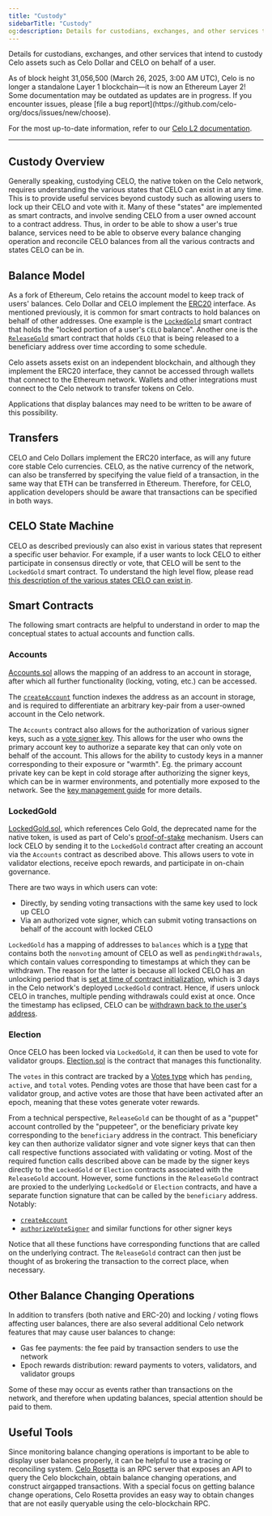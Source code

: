 ```yaml
---
title: "Custody"
sidebarTitle: "Custody"
og:description: Details for custodians, exchanges, and other services that intend to custody Celo assets such as Celo Dollar and CELO on behalf of a user.
---
```


Details for custodians, exchanges, and other services that intend to custody Celo assets such as Celo Dollar and CELO on behalf of a user.

<Warning>
As of block height 31,056,500 (March 26, 2025, 3:00 AM UTC), Celo is no longer a standalone Layer 1 blockchain—it is now an Ethereum Layer 2!
Some documentation may be outdated as updates are in progress. If you encounter issues, please [file a bug report](https://github.com/celo-org/docs/issues/new/choose).

For the most up-to-date information, refer to our [Celo L2 documentation](/build#celo-l2-mainnet).
</Warning>

---

## Custody Overview

Generally speaking, custodying CELO, the native token on the Celo network, requires understanding the various states that CELO can exist in at any time. This is to provide useful services beyond custody such as allowing users to lock up their CELO and vote with it. Many of these "states" are implemented as smart contracts, and involve sending CELO from a user owned account to a contract address. Thus, in order to be able to show a user's true balance, services need to be able to observe every balance changing operation and reconcile CELO balances from all the various contracts and states CELO can be in.

## Balance Model

As a fork of Ethereum, Celo retains the account model to keep track of users' balances. Celo Dollar and CELO implement the [ERC20](https://github.com/ethereum/EIPs/blob/master/EIPS/eip-20.md) interface. As mentioned previously, it is common for smart contracts to hold balances on behalf of other addresses. One example is the [`LockedGold`](/legacy/protocol/pos/locked-gold) smart contract that holds the "locked portion of a user's `CELO` balance". Another one is the [`ReleaseGold`](https://github.com/celo-org/celo-monorepo/blob/master/packages/protocol/contracts/governance/ReleaseGold.sol) smart contract that holds `CELO` that is being released to a beneficiary address over time according to some schedule.

<Warning>
Celo assets assets exist on an independent blockchain, and although they implement the ERC20 interface, they cannot be accessed through wallets that connect to the Ethereum network. Wallets and other integrations must connect to the Celo network to transfer tokens on Celo.
</Warning>

Applications that display balances may need to be written to be aware of this possibility.

## Transfers

CELO and Celo Dollars implement the ERC20 interface, as will any future core stable Celo currencies. CELO, as the native currency of the network, can also be transferred by specifying the value field of a transaction, in the same way that ETH can be transferred in Ethereum. Therefore, for CELO, application developers should be aware that transactions can be specified in both ways.

## CELO State Machine

CELO as described previously can also exist in various states that represent a specific user behavior. For example, if a user wants to lock CELO to either participate in consensus directly or vote, that CELO will be sent to the `LockedGold` smart contract. To understand the high level flow, please read [this description of the various states CELO can exist in](/legacy/protocol/pos/locked-gold#locking-and-voting-flow).

## Smart Contracts

The following smart contracts are helpful to understand in order to map the conceptual states to actual accounts and function calls.

### Accounts

[Accounts.sol](https://github.com/celo-org/celo-monorepo/blob/master/packages/protocol/contracts/common/Accounts.sol) allows the mapping of an address to an account in storage, after which all further functionality (locking, voting, etc.) can be accessed.

The [`createAccount`](https://github.com/celo-org/celo-monorepo/blob/master/packages/protocol/contracts/common/Accounts.sol#L103) function indexes the address as an account in storage, and is required to differentiate an arbitrary key-pair from a user-owned account in the Celo network.

The `Accounts` contract also allows for the authorization of various signer keys, such as a [vote signer key](https://github.com/celo-org/celo-monorepo/blob/master/packages/protocol/contracts/common/Accounts.sol#L175). This allows for the user who owns the primary account key to authorize a separate key that can only vote on behalf of the account. This allows for the ability to custody keys in a manner corresponding to their exposure or "warmth". Eg. the primary account private key can be kept in cold storage after authorizing the signer keys, which can be in warmer environments, and potentially more exposed to the network. See the [key management guide](/legacy/validator/key-management/detailed) for more details.

### LockedGold

[LockedGold.sol](https://github.com/celo-org/celo-monorepo/blob/master/packages/protocol/contracts/governance/LockedGold.sol), which references Celo Gold, the deprecated name for the native token, is used as part of Celo's [proof-of-stake](/legacy/protocol/pos/index/) mechanism. Users can lock CELO by sending it to the `LockedGold` contract after creating an account via the `Accounts` contract as described above. This allows users to vote in validator elections, receive epoch rewards, and participate in on-chain governance.

There are two ways in which users can vote:

- Directly, by sending voting transactions with the same key used to lock up CELO
- Via an authorized vote signer, which can submit voting transactions on behalf of the account with locked CELO

`LockedGold` has a mapping of addresses to `balances` which is a [type](https://github.com/celo-org/celo-monorepo/blob/master/packages/protocol/contracts/governance/LockedGold.sol#L26) that contains both the `nonvoting` amount of CELO as well as `pendingWithdrawals`, which contain values corresponding to timestamps at which they can be withdrawn. The reason for the latter is because all locked CELO has an unlocking period that is [set at time of contract initialization](https://github.com/celo-org/celo-monorepo/blob/master/packages/protocol/contracts/governance/LockedGold.sol#L78), which is 3 days in the Celo network's deployed `LockedGold` contract. Hence, if users unlock CELO in tranches, multiple pending withdrawals could exist at once. Once the timestamp has eclipsed, CELO can be [withdrawn back to the user's address](https://github.com/celo-org/celo-monorepo/blob/master/packages/protocol/contracts/governance/LockedGold.sol#L193).

### Election

Once CELO has been locked via `LockedGold`, it can then be used to vote for validator groups. [Election.sol](https://github.com/celo-org/celo-monorepo/blob/master/packages/protocol/contracts/governance/Election.sol) is the contract that manages this functionality.

The `votes` in this contract are tracked by a [Votes type](https://github.com/celo-org/celo-monorepo/blob/master/packages/protocol/contracts/governance/Election.sol#L87) which has `pending`, `active`, and `total` votes. Pending votes are those that have been cast for a validator group, and active votes are those that have been activated after an epoch, meaning that these votes generate voter rewards.


From a technical perspective, `ReleaseGold` can be thought of as a "puppet" account controlled by the "puppeteer", or the beneficiary private key corresponding to the `beneficiary` address in the contract. This beneficiary key can then authorize validator signer and vote signer keys that can then call respective functions associated with validating or voting. Most of the required function calls described above can be made by the signer keys directly to the `LockedGold` or `Election` contracts associated with the `ReleaseGold` account. However, some functions in the `ReleaseGold` contract are proxied to the underlying `LockedGold` or `Election` contracts, and have a separate function signature that can be called by the `beneficiary` address. Notably:

- [`createAccount`](https://github.com/celo-org/celo-monorepo/blob/master/packages/protocol/contracts/governance/ReleaseGold.sol#L669)
- [`authorizeVoteSigner`](https://github.com/celo-org/celo-monorepo/blob/master/packages/protocol/contracts/governance/ReleaseGold.sol#L525) and similar functions for other signer keys

Notice that all these functions have corresponding functions that are called on the underlying contract. The `ReleaseGold` contract can then just be thought of as brokering the transaction to the correct place, when necessary.

## Other Balance Changing Operations

In addition to transfers (both native and ERC-20) and locking / voting flows affecting user balances, there are also several additional Celo network features that may cause user balances to change:

- Gas fee payments: the fee paid by transaction senders to use the network
- Epoch rewards distribution: reward payments to voters, validators, and validator groups

Some of these may occur as events rather than transactions on the network, and therefore when updating balances, special attention should be paid to them.

## Useful Tools

Since monitoring balance changing operations is important to be able to display user balances properly, it can be helpful to use a tracing or reconciling system. [Celo Rosetta](https://github.com/celo-org/rosetta) is an RPC server that exposes an API to query the Celo blockchain, obtain balance changing operations, and construct airgapped transactions. With a special focus on getting balance change operations, Celo Rosetta provides an easy way to obtain changes that are not easily queryable using the celo-blockchain RPC.